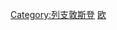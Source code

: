 {{Catnav|頁面分類|地理|国家|欧洲国家|列支敦斯登}}
{{Catnav|頁面分類|地理|国家|按國家分類|各國人物}}
{{Catnav|頁面分類|各種主題的頁面分類|按國家分類|各國人物}}
{{Catnav|頁面分類|人物|各國人物}}

{{Commons category|People of Liechtenstein}}

[[Category:列支敦斯登|Category:列支敦斯登]]
[[Category:各國人物|欧]]
